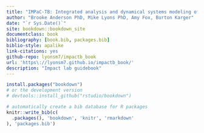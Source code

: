 ```yaml
--- 
title: "IMPaC-TB: Integrated analysis and dynamical systems modeling of experimental TB immunology data"
author: "Brooke Anderson PhD, Mike Lyons PhD, Amy Fox, Burton Karger"
date: "`r Sys.Date()`"
site: bookdown::bookdown_site
documentclass: book
bibliography: [book.bib, packages.bib]
biblio-style: apalike
link-citations: yes
github-repo: lyonsm7/impactb_book
url: 'https\://lyonsm7.github.io/impactb_book/'
description: "Impact lab guidebook"
---
```



```r
install.packages("bookdown")
# or the development version
# devtools::install_github("rstudio/bookdown")
```

```r
# automatically create a bib database for R packages
knitr::write_bib(c(
  .packages(), 'bookdown', 'knitr', 'rmarkdown'
), 'packages.bib')
```
